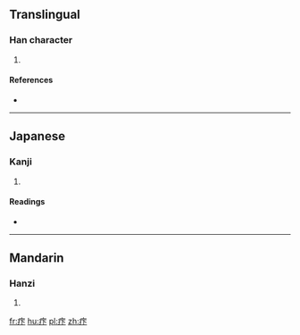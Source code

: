 ==Translingual==

===Han character===
{{Han char|rn=104|rad=疒|as=03|sn=8|four=|canj=KMY}}

# {{defn|Han|sort=疒03}}

====References====
* {{Han ref|kx=0769.190|dkj=22039|dj=1179.210|hdz=42660.080|uh=759C|ud=30108}}

----

==Japanese==

===Kanji===
{{ja-kanji|grade=|rs=疒03}}

# {{defn|lang=ja|sort=疒03}}

====Readings====
* {{ja-readings|on=[[か]] (ka), [[げ]] (ge)|kun=[[はらくだし]] (harakudashi)|nanori=}}

----

==Mandarin==

===Hanzi===
{{cmn-hanzi|pin=[[xià]] ([[xia4]])|wg=hsia<sup>4</sup>}}

# {{defn|lang=cmn|sort=疒03}}

[[fr:疜]]
[[hu:疜]]
[[pl:疜]]
[[zh:疜]]
